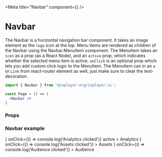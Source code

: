 
<Meta title="Navbar" component={<Navbar/>} />

# Navbar

The Navbar is a horizontal navigation bar component. It takes an image element as the 
`logo` icon at the top. Menu items are rendered as children of the Navbar using the Navbar.MenuItem component. 
The MenuItem takes an `icon` as a prop (as a React Node), and an `active` prop, 
which indicates whether the selected menu item is active. `onClick` is an optional prop which lets you add 
custom click logic to the MenuItem. The MenuItem can in an `a` or `Link` from react-router element as well, 
just make sure to clear the text-decoration.

```jsx
import { Navbar } from '@inplayer-org/inplayer-ui';

const Page = () => (
  <Navbar />
)
```

### Props

<Props of={Navbar}/>

### Navbar example
<Preview withSource="open">
  <Story name="navbar">
    <div>
        <Navbar logo="https://inplayer.com/wp-content/themes/darkwin/pics/brand/android-icon-192x192.png">
            <Navbar.MenuItem
            icon={<IoMdAnalytics size="192x192" />}
            onClick={() => console.log('Analytics clicked')}
            active
            >
            Analytics
            </Navbar.MenuItem>
            <Navbar.MenuItem
            icon={<MdPhotoLibrary size="192x192" />}
            onClick={() => console.log('Assets clicked')}
            >
            Assets
            </Navbar.MenuItem>
            <Navbar.MenuItem
            icon={<MdPeople size="192x192" />}
            onClick={() => console.log('Audience clicked')}
            >
            Audience
            </Navbar.MenuItem>
        </Navbar>
    </div>
  </Story>
</Preview>















